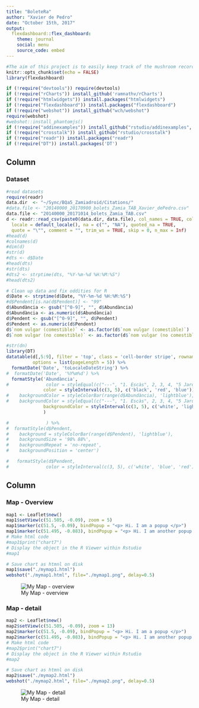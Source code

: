 ```yaml
---
title: "BoleteRa"
author: "Xavier de Pedro"
date: "October 15th, 2017"
output: 
  flexdashboard::flex_dashboard:
    theme: journal
    social: menu
    source_code: embed
---
```


```r
#The aim of this project is to easily keep track of the mushroom records (or any geolocated database of items) over time while producing a filterable web table of records and an interactive map with the database information.
knitr::opts_chunk$set(echo = FALSE)
library(flexdashboard)
```

```r
if (!require("devtools")) require(devtools)
if (!require("rCharts")) install_github('ramnathv/rCharts')
if (!require("htmlwidgets")) install.packages("htmlwidgets")
if (!require("flexdashboard")) install.packages("flexdashboard")
if (!require("webshot")) install_github("wch/webshot")
require(webshot)
#webshot::install_phantomjs()
if (!require("addinexamples")) install_github("rstudio/addinexamples", type = "source")
if (!require("crosstalk")) install_github("rstudio/crosstalk")
if (!require("readr")) install.packages("readr")
if (!require("DT")) install.packages('DT')
```


Column {data-width=800}
-------------------------------------
### Dataset
```r
#read datasets
require(readr)
data.dir  <- "~/Sync/BQa5_Zamiadroid/Citations/"
#data.file <- "20140000_20170900_bolets_Zamia_TAB_Xavier_dePedro.csv"
data.file <- "20140000_20171014_bolets_Zamia_TAB.csv"
d <- readr::read_csv(paste0(data.dir, data.file), col_names = TRUE, col_types = NULL,
  locale = default_locale(), na = c("", "NA"), quoted_na = TRUE,
  quote = "\"", comment = "", trim_ws = TRUE, skip = 0, n_max = Inf)
#head(d)
#colnames(d)
#dim(d)
#str(d)
#dts <- d$Date
#head(dts)
#str(dts)
#dts2 <- strptime(dts, "%Y-%m-%d %H:%M:%S")
#head(dts2)

# Clean up data and fix oddities for R
d$Date <- strptime(d$Date, "%Y-%m-%d %H:%M:%S")
#d$Pendent[is.na(d$Pendent)] <- "99"
d$Abundància <- gsub("[^0-9]", "", d$Abundància) 
d$Abundància <- as.numeric(d$Abundància)
d$Pendent <- gsub("[^0-9]", "", d$Pendent) 
d$Pendent <- as.numeric(d$Pendent)
d$`nom vulgar (comestible)` <- as.factor(d$`nom vulgar (comestible)`)
d$`nom vulgar (no comestible)` <- as.factor(d$`nom vulgar (no comestible)`)

#str(dn)
library(DT)
datatable(d[,5:9], filter = 'top', class = 'cell-border stripe', rownames = FALSE,
          options = list(pageLength = 5)) %>%
  formatDate('Date', 'toLocaleDateString') %>%
#  formatDate('Date', '%Y%m%d') %>%
  formatStyle('Abundància',
#              color = styleEqual(c("---", "1. Escàs", 2, 3, 4, "5 Jardí"), c('black', 'black', 'black', 'red', 'red', 'red')),
              color = styleInterval(c(3, 5), c('black', 'red', 'blue')),
#    backgroundColor = styleColorBar(range(d$Abundància), 'lightblue'),
#    backgroundColor = styleEqual(c("---", "1. Escàs", 2, 3, 4, "5 Jardí"), c('white', 'white', 'lightgray', 'gray', 'lightyellow', 'yellow'))
              backgroundColor = styleInterval(c(3, 5), c('white', 'lightyellow', 'yellow'))
              )

#              ) %>% 
#  formatStyle(d$Pendent,
#    background = styleColorBar(range(d$Pendent), 'lightblue'),
#    backgroundSize = '98% 88%',
#    backgroundRepeat = 'no-repeat',
#    backgroundPosition = 'center')

#   formatStyle(d$Pendent,
#              color = styleInterval(c(3, 5), c('white', 'blue', 'red')))
```   

   
Column {data-width=200}
-------------------------------------
   
### Map - Overview


```r
map1 <- Leaflet$new()
map1$setView(c(51.505, -0.09), zoom = 5)
map1$marker(c(51.5, -0.09), bindPopup = "<p> Hi. I am a popup </p>")
map1$marker(c(51.495, -0.083), bindPopup = "<p> Hi. I am another popup </p>")
# Make html code
#map1$print("chart7")
# Display the object in the R Viewer within Rstudio
#map1

# Save chart as htmnl on disk
map1$save("./mymap1.html") 
webshot("./mymap1.html", file="./mymap1.png", delay=0.5)
```

![My Map - overview](./mymap1.png)

### Map - detail
    
```r
map2 <- Leaflet$new()
map2$setView(c(51.505, -0.09), zoom = 13)
map2$marker(c(51.5, -0.09), bindPopup = "<p> Hi. I am a popup </p>")
map2$marker(c(51.495, -0.083), bindPopup = "<p> Hi. I am another popup </p>")
# Make html code
#map2$print("chart7")
# Display the object in the R Viewer within Rstudio
#map2

# Save chart as htmnl on disk
map2$save("./mymap2.html") 
webshot("./mymap2.html", file="./mymap2.png", delay=0.5)
```

![My Map - detail](./mymap2.png)
